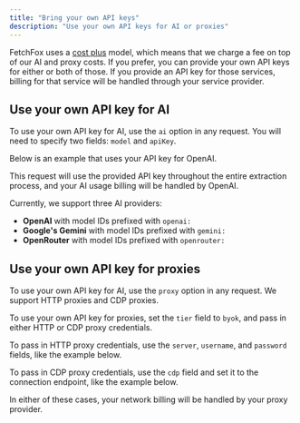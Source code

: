 ```yaml
---
title: "Bring your own API keys"
description: "Use your own API keys for AI or proxies"
---
```





FetchFox uses a [cost plus](/pricing) model, which means that we charge a fee on top of our AI and proxy costs. If you prefer, you can provide your own API keys for either or both of those. If you provide an API key for those services, billing for that service will be handled through your service provider.

## Use your own API key for AI

To use your own API key for AI, use the `ai` option in any request. You will need to specify two fields: `model` and `apiKey`.

Below is an example that uses your API key for OpenAI.

<ExtractAiApiKeyRequest />

This request will use the provided API key throughout the entire extraction process, and your AI usage billing will be handled by OpenAI.

Currently, we support three AI providers:

* **OpenAI** with model IDs prefixed with `openai:`
* **Google's Gemini** with model IDs prefixed with `gemini:`
* **OpenRouter** with model IDs prefixed with `openrouter:`

## Use your own API key for proxies

To use your own API key for AI, use the `proxy` option in any request. We support HTTP proxies and CDP proxies.

To use your own API key for proxies, set the `tier` field to `byok`, and pass in either HTTP or CDP proxy credentials.

To pass in HTTP proxy credentials, use the `server`, `username`, and `password` fields, like the example below.

<ExtractProxyHttpRequest />

To pass in CDP proxy credentials, use the `cdp` field and set it to the connection endpoint, like the example below.

<ExtractProxyCdpRequest />

In either of these cases, your network billing will be handled by your proxy provider.